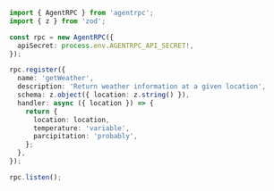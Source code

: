 ```ts
import { AgentRPC } from 'agentrpc';
import { z } from 'zod';

const rpc = new AgentRPC({
  apiSecret: process.env.AGENTRPC_API_SECRET!,
});

rpc.register({
  name: 'getWeather',
  description: 'Return weather information at a given location',
  schema: z.object({ location: z.string() }),
  handler: async ({ location }) => {
    return {
      location: location,
      temperature: 'variable',
      parcipitation: 'probably',
    };
  },
});

rpc.listen();

```